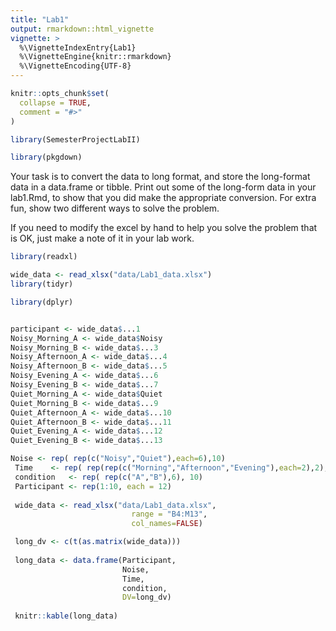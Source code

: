 ```yaml
---
title: "Lab1"
output: rmarkdown::html_vignette
vignette: >
  %\VignetteIndexEntry{Lab1}
  %\VignetteEngine{knitr::rmarkdown}
  %\VignetteEncoding{UTF-8}
---
```


```r
knitr::opts_chunk$set(
  collapse = TRUE,
  comment = "#>"
)
```

```r
library(SemesterProjectLabII)
```


```r
library(pkgdown)
```

Your task is to convert the data to long format, and store the long-format data in a data.frame or tibble. Print out some of the long-form data in your lab1.Rmd, to show that you did make the appropriate conversion. For extra fun, show two different ways to solve the problem.

If you need to modify the excel by hand to help you solve the problem that is OK, just make a note of it in your lab work.



```r
library(readxl)

wide_data <- read_xlsx("data/Lab1_data.xlsx")
library(tidyr)

library(dplyr)


participant <- wide_data$...1
Noisy_Morning_A <- wide_data$Noisy
Noisy_Morning_B <- wide_data$...3
Noisy_Afternoon_A <- wide_data$...4
Noisy_Afternoon_B <- wide_data$...5
Noisy_Evening_A <- wide_data$...6
Noisy_Evening_B <- wide_data$...7
Quiet_Morning_A <- wide_data$Quiet
Quiet_Morning_B <- wide_data$...9
Quiet_Afternoon_A <- wide_data$...10
Quiet_Afternoon_B <- wide_data$...11
Quiet_Evening_A <- wide_data$...12
Quiet_Evening_B <- wide_data$...13

```

```r
Noise <- rep( rep(c("Noisy","Quiet"),each=6),10)
 Time    <- rep( rep(rep(c("Morning","Afternoon","Evening"),each=2),2), 10)
 condition   <- rep( rep(c("A","B"),6), 10)
 Participant <- rep(1:10, each = 12)
 
 wide_data <- read_xlsx("data/Lab1_data.xlsx",
                           range = "B4:M13", 
                           col_names=FALSE)

 long_dv <- c(t(as.matrix(wide_data)))
 
 long_data <- data.frame(Participant,
                         Noise,
                         Time, 
                         condition,
                         DV=long_dv)
 
 knitr::kable(long_data)
```





